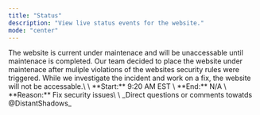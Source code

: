 ```yaml
---
title: "Status"
description: "View live status events for the website."
mode: "center"
---
```


<Card title="Under Maintenace" icon="server" horizontal>
  The website is current under maintenace and will be unaccessable until maintenace is completed.
</Card>

<Card title="Information" icon="info">
  Our team decided to place the website under maintenace after muliple violations of the websites security rules were triggered. While we investigate the incident and work on a fix, the website will not be accessable.\
  \
  **Start:** 9:20 AM EST \
  **End:** N/A \
  **Reason:** Fix security issues\
  \
  _Direct questions or comments towatds @DistantShadows_
</Card>